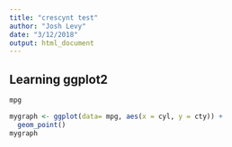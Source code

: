 ```yaml
---
title: "crescynt test"
author: "Josh Levy"
date: "3/12/2018"
output: html_document
---
```


## Learning ggplot2 

```r

mpg

```



```r
mygraph <- ggplot(data= mpg, aes(x = cyl, y = cty)) +
  geom_point()
mygraph
```

